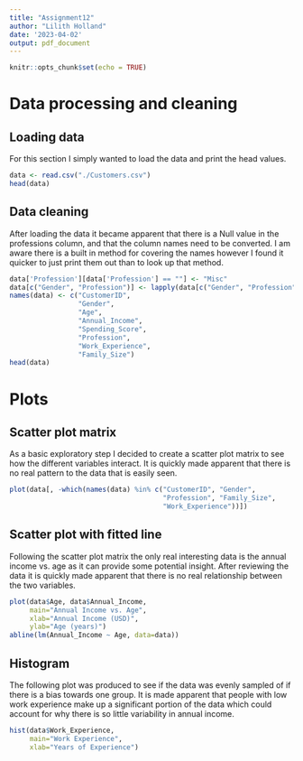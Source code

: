 ---
title: "Assignment12"
author: "Lilith Holland"
date: '2023-04-02'
output: pdf_document
---

```{r setup, include=FALSE}
knitr::opts_chunk$set(echo = TRUE)
```

# Data processing and cleaning

## Loading data

For this section I simply wanted to load the data and print the head values.

```{r}
data <- read.csv("./Customers.csv")
head(data)
```

## Data cleaning

After loading the data it became apparent that there is a Null value in the professions column,
and that the column names need to be converted. I am aware there is a built in method
for covering the names however I found it quicker to just print them out than
to look up that method.

```{r}

data['Profession'][data['Profession'] == ""] <- "Misc"
data[c("Gender", "Profession")] <- lapply(data[c("Gender", "Profession")], factor)
names(data) <- c("CustomerID",
                 "Gender",
                 "Age",
                 "Annual_Income",
                 "Spending_Score",
                 "Profession",
                 "Work_Experience",
                 "Family_Size")
head(data)
```

# Plots

## Scatter plot matrix

As a basic exploratory step I decided to create a scatter plot matrix to see how
the different variables interact. It is quickly made apparent that there is no real
pattern to the data that is easily seen.

```{r echo=FALSE}
plot(data[, -which(names(data) %in% c("CustomerID", "Gender",
                                      "Profession", "Family_Size",
                                      "Work_Experience"))])
```
## Scatter plot with fitted line

Following the scatter plot matrix the only real interesting data is the annual income
vs. age as it can provide some potential insight. After reviewing the data it is
quickly made apparent that there is no real relationship between the two variables.

```{r echo=FALSE}
plot(data$Age, data$Annual_Income,
     main="Annual Income vs. Age",
     xlab="Annual Income (USD)",
     ylab="Age (years)")
abline(lm(Annual_Income ~ Age, data=data))
```
## Histogram

The following plot was produced to see if the data was evenly sampled of if there is
a bias towards one group. It is made apparent that people with low work experience
make up a significant portion of the data which could account for why there is
so little variability in annual income.

```{r echo=FALSE}
hist(data$Work_Experience,
     main="Work Experience",
     xlab="Years of Experience")
```